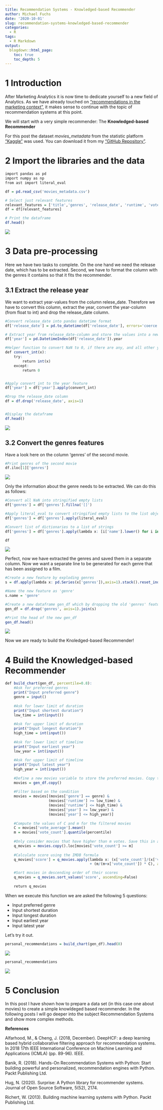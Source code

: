 ```yaml
---
title: Recommendation Systems - Knowledged-based Recommender
author: Michael Fuchs
date: '2020-10-01'
slug: recommendation-systems-knowledged-based-recommender
categories:
  - R
tags:
  - R Markdown
output:
  blogdown::html_page:
    toc: true
    toc_depth: 5
---
```


 


# 1 Introduction

After Marketing Analytics it is now time to dedicate yourself to a new field of Analytics. 
As we have already touched on ["recommendations in the marketing context"](https://michael-fuchs-python.netlify.app/2020/09/08/marketing-product-analytics-and-recommendations/), it makes sense to continue with the topic of recommendation systems at this point. 

We will start with a very simple recommender: The **Knowledged-based Recommender**


For this post the dataset *movies_metadata* from the statistic platform ["Kaggle"](https://www.kaggle.com) was used. You can download it from my ["GitHub Repository"](https://github.com/MFuchs1989/Bdown-Python/tree/master/datasets/Recommendation%20Systems/Knowledged-based%20Recommender).



# 2 Import the libraries and the data

```r
import pandas as pd
import numpy as np
from ast import literal_eval
```

```r
df = pd.read_csv('movies_metadata.csv')

# Select just relevant features
relevant_features = ['title','genres', 'release_date', 'runtime', 'vote_average', 'vote_count']
df = df[relevant_features]

# Print the dataframe
df.head()
```

![](/post/2020-10-01-recommendation-systems-knowledged-based-recommender_files/p85p1.png)


# 3 Data pre-processing

Here we have two tasks to complete. On the one hand we need the release date, which has to be extracted. Second, we have to format the column with the genres it contains so that it fits the recommender. 


## 3.1 Extract the release year

We want to extract year-values from the column relese_date.
Therefore we have to convert this column, extract the year, convert the year-column (from float to int) and drop the release_date column. 

```r
#Convert release_date into pandas datetime format
df['release_date'] = pd.to_datetime(df['release_date'], errors='coerce')

# Extract year from release_date-column and store the values into a new year-column
df['year'] = pd.DatetimeIndex(df['release_date']).year

#Helper function to convert NaN to 0, if there are any, and all other years to integers.
def convert_int(x):
    try:
        return int(x)
    except:
        return 0


#Apply convert_int to the year feature
df['year'] = df['year'].apply(convert_int)

#Drop the release_date column
df = df.drop('release_date', axis=1)


#Display the dataframe
df.head()
```

![](/post/2020-10-01-recommendation-systems-knowledged-based-recommender_files/p85p2.png)


## 3.2 Convert the genres features

Have a look here on the column 'genres' of the second movie.

```r
#Print genres of the second movie
df.iloc[1]['genres']
```

![](/post/2020-10-01-recommendation-systems-knowledged-based-recommender_files/p85p3.png)

Only the information about the genre needs to be extracted. We can do this as follows:


```r
#Convert all NaN into stringified empty lists
df['genres'] = df['genres'].fillna('[]')

#Apply literal_eval to convert stringified empty lists to the list object
df['genres'] = df['genres'].apply(literal_eval)

#Convert list of dictionaries to a list of strings
df['genres'] = df['genres'].apply(lambda x: [i['name'].lower() for i in x] if isinstance(x, list) else [])

df
```

![](/post/2020-10-01-recommendation-systems-knowledged-based-recommender_files/p85p4.png)

Perfect, now we have extracted the genres and saved them in a separate column. 
Now we want a separate line to be generated for each genre that has been assigned to a film. 

```r
#Create a new feature by exploding genres
s = df.apply(lambda x: pd.Series(x['genres']),axis=1).stack().reset_index(level=1, drop=True)

#Name the new feature as 'genre'
s.name = 'genre'

#Create a new dataframe gen_df which by dropping the old 'genres' feature and adding the new 'genre'.
gen_df = df.drop('genres', axis=1).join(s)

#Print the head of the new gen_df
gen_df.head()
```

![](/post/2020-10-01-recommendation-systems-knowledged-based-recommender_files/p85p5.png)

Now we are ready to build the Knoledged-based Recommender!


# 4 Build the Knowledged-based Recommender



```r
def build_chart(gen_df, percentile=0.8):
    #Ask for preferred genres
    print("Input preferred genre")
    genre = input()
    
    #Ask for lower limit of duration
    print("Input shortest duration")
    low_time = int(input())
    
    #Ask for upper limit of duration
    print("Input longest duration")
    high_time = int(input())
    
    #Ask for lower limit of timeline
    print("Input earliest year")
    low_year = int(input())
    
    #Ask for upper limit of timeline
    print("Input latest year")
    high_year = int(input())
    
    #Define a new movies variable to store the preferred movies. Copy the contents of gen_df to movies
    movies = gen_df.copy()
    
    #Filter based on the condition
    movies = movies[(movies['genre'] == genre) & 
                    (movies['runtime'] >= low_time) & 
                    (movies['runtime'] <= high_time) & 
                    (movies['year'] >= low_year) & 
                    (movies['year'] <= high_year)]
    
    #Compute the values of C and m for the filtered movies
    C = movies['vote_average'].mean()
    m = movies['vote_count'].quantile(percentile)
    
    #Only consider movies that have higher than m votes. Save this in a new dataframe q_movies
    q_movies = movies.copy().loc[movies['vote_count'] >= m]
    
    #Calculate score using the IMDB formula
    q_movies['score'] = q_movies.apply(lambda x: (x['vote_count']/(x['vote_count']+m) * x['vote_average']) 
                                       + (m/(m+x['vote_count']) * C), axis=1)

    #Sort movies in descending order of their scores
    q_movies = q_movies.sort_values('score', ascending=False)
    
    return q_movies
```


When we execute this function we are asked the following 5 questions: 

+ Input preferred genre
+ Input shortest duration
+ Input longest duration
+ Input earliest year
+ Input latest year

Let's try it out.

```r
personal_recommendations = build_chart(gen_df).head(8)
```

![](/post/2020-10-01-recommendation-systems-knowledged-based-recommender_files/p85p6.png)


```r
personal_recommendations
```

![](/post/2020-10-01-recommendation-systems-knowledged-based-recommender_files/p85p7.png)


# 5 Conclusion

In this post I have shown how to prepare a data set (in this case one about movies) to create a simple knowldeged based recommender.
In the following posts I will go deeper into the subject Recommendation Systems and show more complex methods. 


**References**

Alfarhood, M., & Cheng, J. (2018, December). DeepHCF: a deep learning based hybrid collaborative filtering approach for recommendation systems. In 2018 17th IEEE International Conference on Machine Learning and Applications (ICMLA) (pp. 89-96). IEEE.

Banik, R. (2018). Hands-On Recommendation Systems with Python: Start building powerful and personalized, recommendation engines with Python. Packt Publishing Ltd.

Hug, N. (2020). Surprise: A Python library for recommender systems. Journal of Open Source Software, 5(52), 2174.

Richert, W. (2013). Building machine learning systems with Python. Packt Publishing Ltd.



